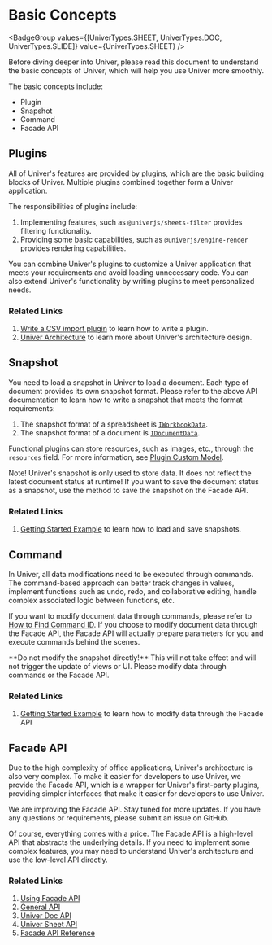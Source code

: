 
# Basic Concepts

<BadgeGroup values={[UniverTypes.SHEET, UniverTypes.DOC, UniverTypes.SLIDE]} value={UniverTypes.SHEET} />

Before diving deeper into Univer, please read this document to understand the basic concepts of Univer, which will help you use Univer more smoothly.

The basic concepts include:

* Plugin
* Snapshot
* Command
* Facade API

## Plugins

All of Univer's features are provided by plugins, which are the basic building blocks of Univer. Multiple plugins combined together form a Univer application.

The responsibilities of plugins include:

1. Implementing features, such as `@univerjs/sheets-filter` provides filtering functionality.
2. Providing some basic capabilities, such as `@univerjs/engine-render` provides rendering capabilities.

You can combine Univer's plugins to customize a Univer application that meets your requirements and avoid loading unnecessary code. You can also extend Univer's functionality by writing plugins to meet personalized needs.

### Related Links

1. [Write a CSV import plugin](/guides/sheet/tutorials/csv-import-plugin) to learn how to write a plugin.
2. [Univer Architecture](/guides/sheet/architecture/univer) to learn more about Univer's architecture design.

## Snapshot

You need to load a snapshot in Univer to load a document. Each type of document provides its own snapshot format. Please refer to the above API documentation to learn how to write a snapshot that meets the format requirements:

1. The snapshot format of a spreadsheet is [`IWorkbookData`](/typedoc/@univerjs/core/interfaces/IWorkbookData).
2. The snapshot format of a document is [`IDocumentData`](/typedoc/@univerjs/core/interfaces/IDocumentData).

Functional plugins can store resources, such as images, etc., through the `resources` field. For more information, see [Plugin Custom Model](/guides/sheet/advanced/custom-model).

<Callout emoji="⚠️">
  Note! Univer's snapshot is only used to store data. It does not reflect the latest document status at runtime! If you want to save the document status as a snapshot, use the method to save the snapshot on the Facade API.
</Callout>

### Related Links

1. [Getting Started Example](/guides/sheet/getting-started/installation#Getting-Started-Example-Loading-Data-Modifying-Data-and-Storing-Data) to learn how to load and save snapshots.

## Command

In Univer, all data modifications need to be executed through commands. The command-based approach can better track changes in values, implement functions such as undo, redo, and collaborative editing, handle complex associated logic between functions, etc.

If you want to modify document data through commands, please refer to [How to Find Command ID](/guides/sheet/tutorials/find-the-command-id). If you choose to modify document data through the Facade API, the Facade API will actually prepare parameters for you and execute commands behind the scenes.

<Callout emoji="⚠️">
  **Do not modify the snapshot directly!** This will not take effect and will not trigger the update of views or UI. Please modify data through commands or the Facade API.
</Callout>

### Related Links

1. [Getting Started Example](/guides/sheet/getting-started/installation#Getting-Started-Example-Loading-Data-Modifying-Data-and-Storing-Data) to learn how to modify data through the Facade API

## Facade API

Due to the high complexity of office applications, Univer's architecture is also very complex. To make it easier for developers to use Univer, we provide the Facade API, which is a wrapper for Univer's first-party plugins, providing simpler interfaces that make it easier for developers to use Univer.

We are improving the Facade API. Stay tuned for more updates. If you have any questions or requirements, please submit an issue on GitHub.

Of course, everything comes with a price. The Facade API is a high-level API that abstracts the underlying details. If you need to implement some complex features, you may need to understand Univer's architecture and use the low-level API directly.

### Related Links

1. [Using Facade API](/guides/sheet/facade/facade)
2. [General API](/guides/sheet/facade/general-api)
3. [Univer Doc API](/guides/doc/facade/doc-api)
4. [Univer Sheet API](/guides/sheet/facade/sheet-api)
5. [Facade API Reference](/typedoc/@univerjs/facade/README)

